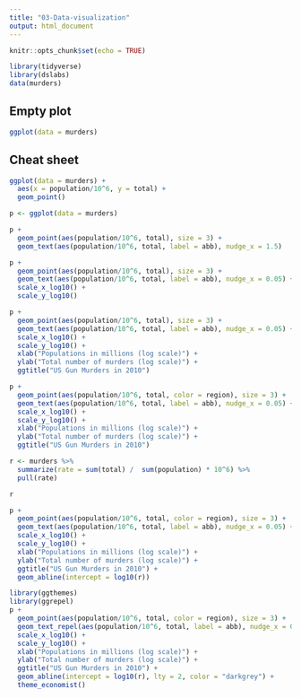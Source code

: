 ```yaml
---
title: "03-Data-visualization"
output: html_document
---
```


```r
knitr::opts_chunk$set(echo = TRUE)

library(tidyverse)
library(dslabs)
data(murders)
```

## Empty plot

```r
ggplot(data = murders)
```


## Cheat sheet


```r
ggplot(data = murders) +
  aes(x = population/10^6, y = total) +
  geom_point()
```


```r
p <- ggplot(data = murders)
```


```r
p + 
  geom_point(aes(population/10^6, total), size = 3) +
  geom_text(aes(population/10^6, total, label = abb), nudge_x = 1.5)
```


```r
p + 
  geom_point(aes(population/10^6, total), size = 3) +
  geom_text(aes(population/10^6, total, label = abb), nudge_x = 0.05) +
  scale_x_log10() +
  scale_y_log10()
```


```r
p + 
  geom_point(aes(population/10^6, total), size = 3) +
  geom_text(aes(population/10^6, total, label = abb), nudge_x = 0.05) +
  scale_x_log10() +
  scale_y_log10() +
  xlab("Populations in millions (log scale)") + 
  ylab("Total number of murders (log scale)") +
  ggtitle("US Gun Murders in 2010")
```


```r
p + 
  geom_point(aes(population/10^6, total, color = region), size = 3) +
  geom_text(aes(population/10^6, total, label = abb), nudge_x = 0.05) +
  scale_x_log10() +
  scale_y_log10() +
  xlab("Populations in millions (log scale)") + 
  ylab("Total number of murders (log scale)") +
  ggtitle("US Gun Murders in 2010")
```



```r
r <- murders %>% 
  summarize(rate = sum(total) /  sum(population) * 10^6) %>% 
  pull(rate)

r
```

```r
p + 
  geom_point(aes(population/10^6, total, color = region), size = 3) +
  geom_text(aes(population/10^6, total, label = abb), nudge_x = 0.05) +
  scale_x_log10() +
  scale_y_log10() +
  xlab("Populations in millions (log scale)") + 
  ylab("Total number of murders (log scale)") +
  ggtitle("US Gun Murders in 2010") +
  geom_abline(intercept = log10(r))
```


```r
library(ggthemes)
library(ggrepel)
p + 
  geom_point(aes(population/10^6, total, color = region), size = 3) +
  geom_text_repel(aes(population/10^6, total, label = abb), nudge_x = 0.05) +
  scale_x_log10() +
  scale_y_log10() +
  xlab("Populations in millions (log scale)") + 
  ylab("Total number of murders (log scale)") +
  ggtitle("US Gun Murders in 2010") +
  geom_abline(intercept = log10(r), lty = 2, color = "darkgrey") +
  theme_economist()
```







